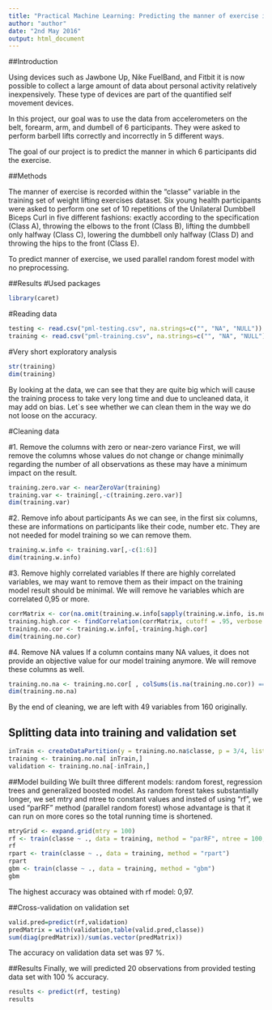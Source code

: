 ```yaml
---
title: "Practical Machine Learning: Predicting the manner of exercise in data from accelerometers"
author: "author"
date: "2nd May 2016"
output: html_document
---
```


##Introduction

Using devices such as Jawbone Up, Nike FuelBand, and Fitbit it is now possible to collect a large amount of data about personal activity relatively inexpensively. These type of devices are part of the quantified self movement devices. 

In this project, our goal was to use the data from accelerometers on the belt, forearm, arm, and dumbell of 6 participants. They were asked to perform barbell lifts correctly and incorrectly in 5 different ways. 

The goal of our project is to predict the manner in which 6 participants did the exercise. 

##Methods

The manner of exercise is recorded within the "classe" variable in the training set of weight lifting exercises dataset. Six young health participants were asked to perform one set of 10 repetitions of the Unilateral Dumbbell Biceps Curl in five different fashions: exactly according to the specification (Class A), throwing the elbows to the front (Class B), lifting the dumbbell only halfway (Class C), lowering the dumbbell only halfway (Class D) and throwing the hips to the front (Class E).

To predict manner of exercise, we used parallel random forest model with no preprocessing.

##Results
#Used packages

```r
library(caret)
```

#Reading data

```r
testing <- read.csv("pml-testing.csv", na.strings=c("", "NA", "NULL"))
training <- read.csv("pml-training.csv", na.strings=c("", "NA", "NULL"))
```

#Very short exploratory analysis

```r
str(training)
dim(training)
```

By looking at the data, we can see that they are quite big which will cause the training process to take very long time and due to uncleaned data, it may add on bias. Let`s see whether we can clean them in the way we do not loose on the accuracy.

#Cleaning data

#1. Remove the columns with zero or near-zero variance
First, we will remove the columns whose values do not change or change minimally regarding the number of all observations as these may have a minimum impact on the result.

```r
training.zero.var <- nearZeroVar(training)
training.var <- training[,-c(training.zero.var)]
dim(training.var)

```

#2. Remove info about participants
As we can see, in the first six columns, these are informations on participants like their code, number etc. They are not needed for model training so we can remove them.

```r
training.w.info <- training.var[,-c(1:6)]
dim(training.w.info)
```

#3. Remove highly correlated variables
If there are highly correlated variables, we may want to remove them as their impact on the training model result should be minimal. We will remove he variables which are correlated 0,95 or more.

```r
corrMatrix <- cor(na.omit(training.w.info[sapply(training.w.info, is.numeric)]))
training.high.cor <- findCorrelation(corrMatrix, cutoff = .95, verbose = TRUE)
training.no.cor <- training.w.info[,-training.high.cor]
dim(training.no.cor)

```

#4. Remove NA values
If a column contains many NA values, it does not provide an objective value for our model training anymore. We will remove these columns as well.

```r
training.no.na <- training.no.cor[ , colSums(is.na(training.no.cor)) == 0]
dim(training.no.na)
```

By the end of cleaning, we are left with 49 variables from 160 originally.

## Splitting data into training and validation set

```r
inTrain <- createDataPartition(y = training.no.na$classe, p = 3/4, list = FALSE)
training <- training.no.na[ inTrain,]
validation <- training.no.na[-inTrain,]
```

##Model building
We built three different models: random forest, regression trees and generalized boosted model. As random forest takes substantially longer, we set mtry and ntree to constant values and insted of using "rf", we used "parRF" method (parallel random forest) whose advantage is that it can run on more cores so the total running time is shortened.

```r
mtryGrid <- expand.grid(mtry = 100)
rf <- train(classe ~ ., data = training, method = "parRF", ntree = 100, tuneGrid = mtryGrid, importance = TRUE)
rf
rpart <- train(classe ~ ., data = training, method = "rpart")
rpart
gbm <- train(classe ~ ., data = training, method = "gbm")
gbm
```

The highest accuracy was obtained with rf model: 0,97.

##Cross-validation on validation set

```r
valid.pred=predict(rf,validation)
predMatrix = with(validation,table(valid.pred,classe))
sum(diag(predMatrix))/sum(as.vector(predMatrix))
```

The accuracy on validation data set was 97 %.

##Results
Finally, we will predicted 20 observations from provided testing data set with 100 % accuracy.

```r
results <- predict(rf, testing)
results
```


